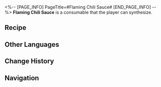 <%-- [PAGE_INFO]
PageTitle=#Flaming Chili Sauce#
[END_PAGE_INFO] --%>
{{Consumable Infobox
|id          = 402031
|image       = Item Flaming Chili Sauce.png{{subst:void|<!--$UPLOAD:<<SpriteOutput/ItemFigures/402031.png>-<Item Flaming Chili Sauce.png>-<Consumable Icons>>-->}}
|type        = Attack Consumables
|rarity      = 3
|effect      = Upon use, increases all allies' SPD by 8% and their ATK by 15% for the next battle.
|description = A chili sauce crafted by a renowned <s>chef</s>healer, known for its ability to warm the stomach even in the harshest cold. Its fiery flavor is so irresistible, it's to die for &mdash; figuratively, of course. <br />However, the creator cheekily claims that its most effective "medical benefit" is curing those who boast about being "immune to spiciness."
|effectType  = 
|effectType2 = 
|effectType3 = 
|recipe      = {{cx|Source missing}}
|source1     = [[Omni-Synthesizer]]
|source2     = 
|source3     = 
}}
{{Description|''"Hashafasasha... Not spicy at all! I am serious! This ain't spicy at all!"''}}
'''Flaming Chili Sauce''' is a consumable that the player can synthesize.

==Recipe==
{{Recipe
|type                   = Synthesis
|group                  = Consumable
|Ambergris of Abundance = 1
|Feather of Flame       = 3
|Basic Ingredients      = 4
|sort                   = Ambergris of Abundance;Feather of Flame;Basic Ingredients
}}

==Other Languages==
{{Other Languages
|en   = Flaming Chili Sauce
|zhs  = 烈焰椒椒酱
|zht  = 烈焰椒椒醬
|ja   = 激辛ソース
|ko   = 화염 고추소스
|es   = Salsa de chile picante
|fr   = Sauce chili épicée
|ru   = Соус из жгучего перца
|th   = ซอสพริกสุดเดือด
|vi   = Sốt Ớt Siêu Cay
|de   = Feurige Chilisoße
|id   = Flaming Chili Sauce
|pt   = Molho de Pimenta Flamejante
}}

==Change History==
{{Change History|3.0}}

==Navigation==
{{Consumable Navbox}}